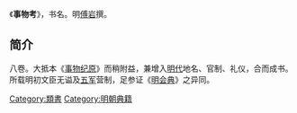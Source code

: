 {{unreferenced|time=2012-01-23T12:34:03+00:00}}
《'''事物考'''》，书名。明[[傅岩|傅岩]]撰。
==简介==
八卷。大抵本《[[事物纪原|事物纪原]]》而稍附益，兼增入[[明代|明代]]地名、官制、礼仪，合而成书。所载明初文臣无谥及[[五军|五军]]营制，足参证《[[明会典|明会典]]》之异同。

[[Category:類書|Category:類書]]
[[Category:明朝典籍|Category:明朝典籍]]
